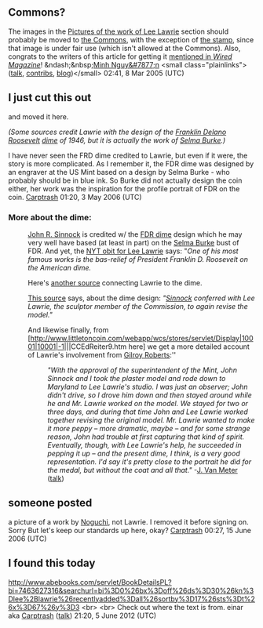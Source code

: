 <article id="934606" title=Talk:Lee Lawrie>
	<talkpage id="934606" title="Talk:Lee Lawrie">
{{WikiProject Biography
|living=no
|class=start
|listas=Lawrie, Lee
}}
{{ArticleHistory|action1=FAC
|action1result=not promoted
|action1date=22:53, 27 Aug 2004
|action1oldid=5489854
|action1link=Wikipedia:Featured article candidates/Archived nominations/Index/August 2004#Lee Lawrie
|currentstatus=FFAC}}
{{press|author=Daniel H. Pink|date=March 2005|url=http://www.wired.com/wired/archive/13.03/wiki.html?pg=4|org=[[Wired (magazine)|Wired]]|title=The Book Stops Here }}

==Commons?==

The images in the [[Lee Lawrie#Pictures of the work of Lee Lawrie|Pictures of the work of Lee Lawrie]] section should probably be moved to [[Commons:Main Page|the Commons]], with the exception of [[:Image:LLStamp.jpg|the stamp]], since that image is under fair use (which isn't allowed at the Commons). Also, congrats to the writers of this article for getting it [http://www.wired.com/wired/archive/13.03/wiki.html?pg=4 mentioned in ''Wired Magazine'']! &amp;ndash;&amp;nbsp;[[User:Mxn|Minh Nguy&amp;#7877;n]] &lt;small class=&quot;plainlinks&quot;&gt;([[User talk:Mxn|talk]], [[Special:Contributions/Mxn|contribs]], [http://mxn.f2o.org/index.html blog])&lt;/small&gt; 02:41, 8 Mar 2005 (UTC)

== I just cut this out ==

and moved it here.

''(Some sources credit Lawrie with the design of the [[Franklin Delano Roosevelt]] [[Dime (U.S. coin)|dime]] of 1946, but it is actually the work of [[Selma Burke]].)''

I have never seen the FRD dime credited to Lawrie, but even if it were, the story is more complicated.  As I remember it, the FDR dime was designed by an engraver at the US Mint based on a design by Selma Burke - who probably should be in blue ink. So Burke did not actually design the coin either, her work was the inspiration for the profile portrait of FDR on the coin. [[User:Carptrash|Carptrash]] 01:20, 3 May 2006 (UTC)

===More about the dime:===
:[[John R. Sinnock]] is credited w/ the [[American dime|FDR dime]] design which he may very well have based (at least in part) on the [[Selma Burke]] bust of FDR. And yet, the [http://select.nytimes.com/gst/abstract.html?res=F00D1FFE3C541A7B93C7AB178AD85F478685F9&amp;scp=1&amp;sq=lee%20lawrie&amp;st=cse NYT obit for Lee Lawrie] says: &quot;''One of his most famous works is the bas-relief of President Franklin D. Roosevelt on the American dime.'' 

: Here's [http://www.nasonline.org/site/PageServer?pagename=ABOUT_building_doors another source ] connecting Lawrie to the dime.

:[http://www.us-coin-values-advisor.com/the-Roosevelt-Dime.html This source] says, about the dime design: ''&quot;[[John R. Sinnock|Sinnock]] conferred with Lee Lawrie, the sculptor member of the Commission, to again revise the model.&quot;'' 

:And likewise finally, from [http://www.littletoncoin.com/webapp/wcs/stores/servlet/Display|10001|10001|-1|||CCEdReiter9.htm here] we get a more detailed account of Lawrie's involvement from [[Gilroy Roberts]]:''

::''&quot;With the approval of the superintendent of the Mint, John Sinnock and I took the plaster model and rode down to Maryland to Lee Lawrie's studio. I was just an observer; John didn't drive, so I drove him down and then stayed around while he and Mr. Lawrie worked on the model. We stayed for two or three days, and during that time John and Lee Lawrie worked together revising the original model. Mr. Lawrie wanted to make it more peppy – more dramatic, maybe – and for some strange reason, John had trouble at first capturing that kind of spirit. Eventually, though, with Lee Lawrie's help, he succeeded in pepping it up – and the present dime, I think, is a very good representation. I'd say it's pretty close to the portrait he did for the medal, but without the coat and all that.&quot;''  -[[User:J. Van Meter|J. Van Meter]] ([[User talk:J. Van Meter|talk]])

== someone posted  ==

a picture of a work by [[Noguchi]], not Lawrie.  I removed it before signing on.  Sorry  But let's keep our standards up here, okay? [[User:Carptrash|Carptrash]] 00:27, 15 June 2006 (UTC)

== I found this today ==

http://www.abebooks.com/servlet/BookDetailsPL?bi=7463627316&amp;searchurl=bi%3D0%26bx%3Doff%26ds%3D30%26kn%3Dlee%2Blawrie%26recentlyadded%3Dall%26sortby%3D17%26sts%3Dt%26x%3D67%26y%3D3 &lt;br&gt;
&lt;br&gt;
Check out where the text is from. einar aka [[User:Carptrash|Carptrash]] ([[User talk:Carptrash|talk]]) 21:20, 5 June 2012 (UTC)
	</talkpage>
</article>